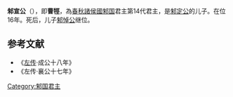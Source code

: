 '''邾宣公'''（{{bd|？||前556年||catIdx=C}}），即'''曹牼'''，為[[春秋|春秋]][[諸侯國|諸侯國]][[邾国|邾国]]君主第14代君主，是[[邾定公|邾定公]]的儿子。在位16年。死后，儿子[[邾悼公|邾悼公]]继位。
{{start box}}
{{s-before|[[邾定公|邾定公]]}}
{{s-title|[[春秋|春秋]][[邾国|邾国]]君主|前572年－前556年}}
{{s-after|[[邾悼公|邾悼公]]}}
{{end box}}

==参考文献==

*《[[左传|左传]]·成公十八年》
*《左传·襄公十七年》
{{邾國君主}}
[[Category:邾国君主|Category:邾国君主]]
{{春秋人物小作品}}